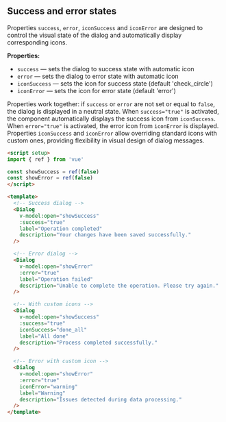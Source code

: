 ## Success and error states

Properties `success`, `error`, `iconSuccess` and `iconError` are designed to control the visual state of the dialog and automatically display corresponding icons.

**Properties:**

- `success` — sets the dialog to success state with automatic icon
- `error` — sets the dialog to error state with automatic icon
- `iconSuccess` — sets the icon for success state (default 'check_circle')
- `iconError` — sets the icon for error state (default 'error')

Properties work together: if `success` or `error` are not set or equal to `false`, the dialog is displayed in a neutral state. When `success="true"` is activated, the component automatically displays the success icon from `iconSuccess`. When `error="true"` is activated, the error icon from `iconError` is displayed. Properties `iconSuccess` and `iconError` allow overriding standard icons with custom ones, providing flexibility in visual design of dialog messages.

```html
<script setup>
import { ref } from 'vue'

const showSuccess = ref(false)
const showError = ref(false)
</script>

<template>
  <!-- Success dialog -->
  <Dialog
    v-model:open="showSuccess"
    :success="true"
    label="Operation completed"
    description="Your changes have been saved successfully."
  />

  <!-- Error dialog -->
  <Dialog
    v-model:open="showError"
    :error="true"
    label="Operation failed"
    description="Unable to complete the operation. Please try again."
  />

  <!-- With custom icons -->
  <Dialog
    v-model:open="showSuccess"
    :success="true"
    iconSuccess="done_all"
    label="All done"
    description="Process completed successfully."
  />

  <!-- Error with custom icon -->
  <Dialog
    v-model:open="showError"
    :error="true"
    iconError="warning"
    label="Warning"
    description="Issues detected during data processing."
  />
</template>
```

